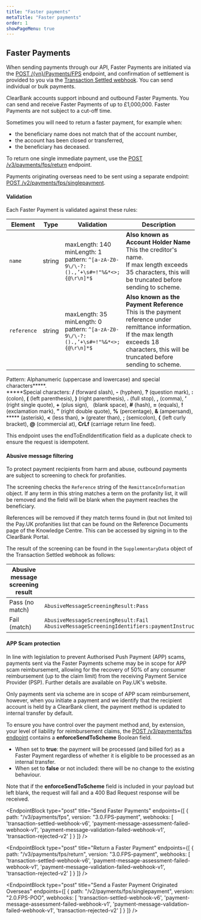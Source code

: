 ```yaml
---
title: "Faster payments"
metaTitle: "Faster payments"
order: 1
showPageMenu: true
---
```



## Faster Payments

When sending payments through our API, Faster Payments are initiated via the [POST /{vn}/Payments/FPS](#send-faster-payments) endpoint, and confirmation of settlement is provided to you via the [Transaction Settled webhook](#transaction-settled-webhook). You can send individual or bulk payments.

ClearBank accounts support inbound and outbound Faster Payments. You can send and receive Faster Payments of up to £1,000,000. 
Faster Payments are not subject to a cut-off time.

Sometimes you will need to return a faster payment, for example when: 
- the beneficiary name does not match that of the account number, 
- the account has been closed or transferred, 
- the beneficiary has deceased. 

To return one single immediate payment, use the [POST /v3/payments/fps/return](#return-a-faster-payment) endpoint.

Payments originating overseas need to be sent using a separate endpoint: [POST /v2/payments/fps/singlepayment](#send-a-faster-payment-originated-overseas).

#### Validation

Each Faster Payment is validated against these rules: 

| Element     | Type   | Validation | Description  |
|-------------|--------|------------|--------------|
| `name`      | string | maxLength: 140<br /> minLength: 1 <br /> pattern: `^[a-zA-Z0-9\/\-?:().,’+\s#=!"%&*<>;{@\r\n]*$` | **Also known as Account Holder Name** <br /> This the creditor's name.<br /> If max length exceeds 35 characters, this will be truncated before sending to scheme.                                   |
| `reference` | string | maxLength: 35 <br /> minLength: 0 <br /> pattern: `^[a-zA-Z0-9\/\-?:().,’+\s#=!"%&*<>;{@\r\n]*$` | **Also known as the Payment Reference** <br /> This is the payment reference under remittance information. If the max length exceeds 18 characters, this will be truncated before sending to scheme. |

Pattern: Alphanumeric (uppercase and lowercase) and special characters*****.<br />
*****Special characters: **/** (forward slash), **-** (hyphen), **?** (question mark), **:** (colon), **(** (left parenthesis), **)** (right parenthesis), **.** (full stop), **,** (comma), **’** (right single quote), **+** (plus sign), &nbsp; (blank space), **#** (hash), **=** (equals), **!** (exclamation mark), **”** (right double quote), **%** (percentage), **&** (ampersand), ***** (asterisk), **<** (less than), **>** (greater than), **;** (semicolon), **{** (left curly bracket), **@** (commercial at), **CrLf** (carriage return line feed).

This endpoint uses the endToEndIdentification field as a duplicate check to ensure the request is idempotent.   

#### Abusive message filtering

To protect payment recipients from harm and abuse, outbound payments are subject to screening to check for profanities.

The screening checks the `Reference` string of the `RemittanceInformation` object. If any term in this string matches a term on the profanity list, it will be removed and the field will be blank when the payment reaches the beneficiary.

References will be removed if they match terms found in (but not limited to) the Pay.UK profanities list that can be found on the Reference Documents page of the Knowledge Centre. This can be accessed by signing in to the <ExternalLink href="https://clearbank.github.io/docs/api/getting-started">ClearBank Portal</ExternalLink>.

The result of the screening can be found in the `SupplementaryData` object of the Transaction Settled webhook as follows:

| Abusive message screening result    | Supplementary Data value      |
|--------------------------------------|-------------------------------|
| Pass (no match)                      | `AbusiveMessageScreeningResult:Pass` |
| Fail (match)                         | `AbusiveMessageScreeningResult:Fail`<br /> `AbusiveMessageScreeningIdentifiers:paymentInstruction.creditTransfer.remittanceInformation.structured.creditorReferenceInformation.reference` |

#### APP Scam protection

In line with legislation to prevent Authorised Push Payment (APP) scams, payments sent via the Faster Payments scheme may be in scope for APP scam reimbursement, allowing for the recovery of 50% of any consumer reimbursement (up to the claim limit) from the receiving Payment Service Provider (PSP). Further details are available on <ExternalLink href="https://www.wearepay.uk/appr-policy/">Pay.UK's website</ExternalLink>.

Only payments sent via scheme are in scope of APP scam reimbursement, however, when you initiate a payment and we identify that the recipient account is held by a ClearBank client, the payment method is updated to internal transfer by default.

To ensure you have control over the payment method and, by extension, your level of liability for reimbursement claims, the [POST /v3/payments/fps endpoint](#send-faster-payments) contains a **enforceSendToScheme** Boolean field.

- When set to **true**: the payment will be processed (and billed for) as a Faster Payment regardless of whether it is eligible to be processed as an internal transfer. 
- When set to **false** or not included: there will be no change to the existing behaviour.

<Callout colour="blue"><p>Note that if the <strong>enforceSendToScheme</strong> field is included in your payload but left blank, the request will fail and a 400 Bad Request response will be received.</p>
</Callout>

<EndpointBlock
type="post"
title="Send Faster Payments"
endpoints={[
  {
    path: "/v3/payments/fps",
    version: "3.0.FPS-payment",
    webhooks: [
      'transaction-settled-webhook-v6',
      'payment-message-assessment-failed-webhook-v1',
      'payment-message-validation-failed-webhook-v1',
      'transaction-rejected-v2'
    ]
  }
]}
/>

<WebhookPlaceholder render='transaction-settled-webhook-v6' />
<WebhookPlaceholder render='payment-message-assessment-failed-webhook-v1' />
<WebhookPlaceholder render='payment-message-validation-failed-webhook-v1' />
<WebhookPlaceholder render='transaction-rejected-v2' />
<WebhookPlaceholder render='inbound-held-transaction-v1' />
<WebhookPlaceholder render='outbound-held-transaction-v1' />


<EndpointBlock
type="post"
title="Return a Faster Payment"
endpoints={[
  {
    path: "/v3/payments/fps/return",
    version: "3.0.FPS-payment",
    webhooks: [
      'transaction-settled-webhook-v6',
      'payment-message-assessment-failed-webhook-v1',
      'payment-message-validation-failed-webhook-v1',
      'transaction-rejected-v2'
    ]
  }
]}
/>

<EndpointBlock
  type="post"
  title="Send a Faster Payment Originated Overseas"
  endpoints={[
  {
    path: "/v2/payments/fps/singlepayment",
    version: "2.0.FPS-POO",
    webhooks: [
      'transaction-settled-webhook-v6',
      'payment-message-assessment-failed-webhook-v1',
      'payment-message-validation-failed-webhook-v1',
      'transaction-rejected-v2'
    ]
  }
]}
/>
